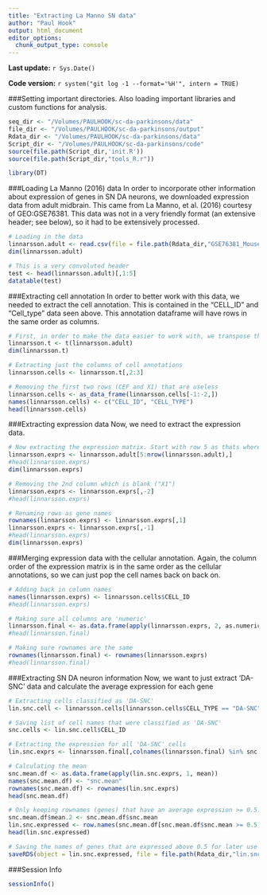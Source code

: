```yaml
---
title: "Extracting La Manno SN data"
author: "Paul Hook"
output: html_document
editor_options: 
  chunk_output_type: console
---
```


**Last update:** `r Sys.Date()`

**Code version:** `r system("git log -1 --format='%H'", intern = TRUE)`

###Setting important directories. Also loading important libraries and custom functions for analysis.
```r
seq_dir <- "/Volumes/PAULHOOK/sc-da-parkinsons/data"
file_dir <- "/Volumes/PAULHOOK/sc-da-parkinsons/output"
Rdata_dir <- "/Volumes/PAULHOOK/sc-da-parkinsons/data"
Script_dir <- "/Volumes/PAULHOOK/sc-da-parkinsons/code"
source(file.path(Script_dir,'init.R'))
source(file.path(Script_dir,"tools_R.r"))

library(DT)
```

###Loading La Manno (2016) data
In order to incorporate other information about expression of genes in SN DA neurons, we downloaded expression data from adult midbrain. This came from La Manno, et al. (2016) courtesy of GEO:GSE76381. This data was not in a very friendly format (an extensive header; see below), so it had to be extensively processed.
```r
# Loading in the data
linnarsson.adult <- read.csv(file = file.path(Rdata_dir,"GSE76381_MouseAdultDAMoleculeCounts.cef.txt"), stringsAsFactors = F)
dim(linnarsson.adult)

# This is a very convoluted header
test <- head(linnarsson.adult)[,1:5]
datatable(test)
```

###Extracting cell annotation
In order to better work with this data, we needed to extract the cell annotation. This is contained in the "CELL_ID" and "Cell_type" data seen above. This annotation dataframe will have rows in the same order as columns.
```r
# First, in order to make the data easier to work with, we transpose the data to make it easer to work with
linnarsson.t <- t(linnarsson.adult)
dim(linnarsson.t)

# Extracting just the columns of cell annotations
linnarsson.cells <- linnarsson.t[,2:3]

# Removing the first two rows (CEF and X1) that are useless
linnarsson.cells <- as_data_frame(linnarsson.cells[-1:-2,])
names(linnarsson.cells) <- c("CELL_ID", "CELL_TYPE")
head(linnarsson.cells)
```

###Extracting expression data
Now, we need to extract the expression data. 
```r
# Now extracting the expression matrix. Start with row 5 as thats where the expression data actually starts.
linnarsson.exprs <- linnarsson.adult[5:nrow(linnarsson.adult),]
#head(linnarsson.exprs)
dim(linnarsson.exprs)

# Removing the 2nd column which is blank ("X1")
linnarsson.exprs <- linnarsson.exprs[,-2]
#head(linnarsson.exprs)

# Renaming rows as gene names
rownames(linnarsson.exprs) <- linnarsson.exprs[,1]
linnarsson.exprs <- linnarsson.exprs[,-1]
#head(linnarsson.exprs)
dim(linnarsson.exprs)
```

###Merging expression data with the cellular annotation. 
Again, the column order of the expression matrix is in the same order as the cellular annotations, so we can just pop the cell names back on back on.
```r
# Adding back in column names
names(linnarsson.exprs) <- linnarsson.cells$CELL_ID
#head(linnarsson.exprs)

# Making sure all columns are 'numeric'
linnarsson.final <- as.data.frame(apply(linnarsson.exprs, 2, as.numeric))
#head(linnarsson.final)

# Making sure rownames are the same
rownames(linnarsson.final) <- rownames(linnarsson.exprs)
#head(linnarsson.final)
```

###Extracting SN DA neuron information
Now, we want to just extract 'DA-SNC' data and calculate the average expression for each gene
```r
# Extracting cells classified as 'DA-SNC'
lin.snc.cell <- linnarsson.cells[linnarsson.cells$CELL_TYPE == "DA-SNC",]

# Saving list of cell names that were classified as 'DA-SNC'
snc.cells <- lin.snc.cell$CELL_ID

# Extracting the expression for all 'DA-SNC' cells
lin.snc.exprs <- linnarsson.final[,colnames(linnarsson.final) %in% snc.cells]

# Calculating the mean
snc.mean.df <- as.data.frame(apply(lin.snc.exprs, 1, mean))
names(snc.mean.df) <- "snc.mean"
rownames(snc.mean.df) <- rownames(lin.snc.exprs)
head(snc.mean.df)

# Only keeping rownames (genes) that have an average expression >= 0.5. I have to duplicate a column because dataframes do not cooperate.
snc.mean.df$mean.2 <- snc.mean.df$snc.mean
lin.snc.expressed <- row.names(snc.mean.df[snc.mean.df$snc.mean >= 0.5,])
head(lin.snc.expressed)

# Saving the names of genes that are expressed above 0.5 for later use
saveRDS(object = lin.snc.expressed, file = file.path(Rdata_dir,"lin.snc.expressed.rds"))
```

###Session Info
```r
sessionInfo()
```
